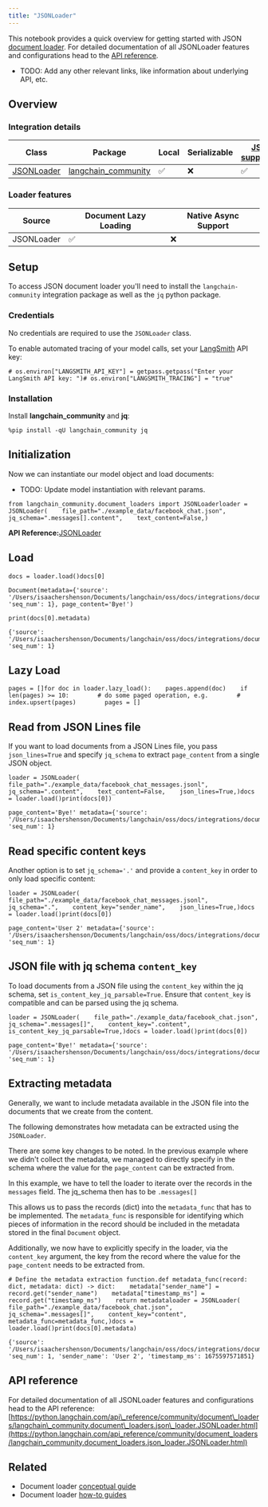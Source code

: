 ```yaml
---
title: "JSONLoader"
---
```


This notebook provides a quick overview for getting started with JSON [document loader](https://python.langchain.com/oss/concepts/document_loaders). For detailed documentation of all JSONLoader features and configurations head to the [API reference](https://python.langchain.com/api_reference/community/document_loaders/langchain_community.document_loaders.json_loader.JSONLoader.html).

* TODO: Add any other relevant links, like information about underlying API, etc.

## Overview

### Integration details

| Class                                                                                                                                                | Package                                                                                 | Local | Serializable | [JS support](https://js.langchain.com/oss/integrations/document_loaders/file_loaders/json/) |
| ---------------------------------------------------------------------------------------------------------------------------------------------------- | --------------------------------------------------------------------------------------- | ----- | ------------ | -------------------------------------------------------------------------------------------- |
| [JSONLoader](https://python.langchain.com/api_reference/community/document_loaders/langchain_community.document_loaders.json_loader.JSONLoader.html) | [langchain\_community](https://python.langchain.com/api_reference/community/index.html) | ✅     | ❌            | ✅                                                                                            |

### Loader features

| Source     | Document Lazy Loading | Native Async Support |
| ---------- | --------------------- | -------------------- |
| JSONLoader | ✅                     | ❌                    |

## Setup

To access JSON document loader you'll need to install the `langchain-community` integration package as well as the `jq` python package.

### Credentials

No credentials are required to use the `JSONLoader` class.

To enable automated tracing of your model calls, set your [LangSmith](https://docs.smith.langchain.com/) API key:

```
# os.environ["LANGSMITH_API_KEY"] = getpass.getpass("Enter your LangSmith API key: ")# os.environ["LANGSMITH_TRACING"] = "true"
```

### Installation

Install **langchain\_community** and **jq**:

```
%pip install -qU langchain_community jq 
```

## Initialization

Now we can instantiate our model object and load documents:

* TODO: Update model instantiation with relevant params.

```
from langchain_community.document_loaders import JSONLoaderloader = JSONLoader(    file_path="./example_data/facebook_chat.json",    jq_schema=".messages[].content",    text_content=False,)
```

**API Reference:**[JSONLoader](https://python.langchain.com/api_reference/community/document_loaders/langchain_community.document_loaders.json_loader.JSONLoader.html)

## Load

```
docs = loader.load()docs[0]
```

```
Document(metadata={'source': '/Users/isaachershenson/Documents/langchain/oss/docs/integrations/document_loaders/example_data/facebook_chat.json', 'seq_num': 1}, page_content='Bye!')
```

```
print(docs[0].metadata)
```

```
{'source': '/Users/isaachershenson/Documents/langchain/oss/docs/integrations/document_loaders/example_data/facebook_chat.json', 'seq_num': 1}
```

## Lazy Load

```
pages = []for doc in loader.lazy_load():    pages.append(doc)    if len(pages) >= 10:        # do some paged operation, e.g.        # index.upsert(pages)        pages = []
```

## Read from JSON Lines file

If you want to load documents from a JSON Lines file, you pass `json_lines=True` and specify `jq_schema` to extract `page_content` from a single JSON object.

```
loader = JSONLoader(    file_path="./example_data/facebook_chat_messages.jsonl",    jq_schema=".content",    text_content=False,    json_lines=True,)docs = loader.load()print(docs[0])
```

```
page_content='Bye!' metadata={'source': '/Users/isaachershenson/Documents/langchain/oss/docs/integrations/document_loaders/example_data/facebook_chat_messages.jsonl', 'seq_num': 1}
```

## Read specific content keys

Another option is to set `jq_schema='.'` and provide a `content_key` in order to only load specific content:

```
loader = JSONLoader(    file_path="./example_data/facebook_chat_messages.jsonl",    jq_schema=".",    content_key="sender_name",    json_lines=True,)docs = loader.load()print(docs[0])
```

```
page_content='User 2' metadata={'source': '/Users/isaachershenson/Documents/langchain/oss/docs/integrations/document_loaders/example_data/facebook_chat_messages.jsonl', 'seq_num': 1}
```

## JSON file with jq schema `content_key`

To load documents from a JSON file using the `content_key` within the jq schema, set `is_content_key_jq_parsable=True`. Ensure that `content_key` is compatible and can be parsed using the jq schema.

```
loader = JSONLoader(    file_path="./example_data/facebook_chat.json",    jq_schema=".messages[]",    content_key=".content",    is_content_key_jq_parsable=True,)docs = loader.load()print(docs[0])
```

```
page_content='Bye!' metadata={'source': '/Users/isaachershenson/Documents/langchain/oss/docs/integrations/document_loaders/example_data/facebook_chat.json', 'seq_num': 1}
```

## Extracting metadata

Generally, we want to include metadata available in the JSON file into the documents that we create from the content.

The following demonstrates how metadata can be extracted using the `JSONLoader`.

There are some key changes to be noted. In the previous example where we didn't collect the metadata, we managed to directly specify in the schema where the value for the `page_content` can be extracted from.

In this example, we have to tell the loader to iterate over the records in the `messages` field. The jq\_schema then has to be `.messages[]`

This allows us to pass the records (dict) into the `metadata_func` that has to be implemented. The `metadata_func` is responsible for identifying which pieces of information in the record should be included in the metadata stored in the final `Document` object.

Additionally, we now have to explicitly specify in the loader, via the `content_key` argument, the key from the record where the value for the `page_content` needs to be extracted from.

```
# Define the metadata extraction function.def metadata_func(record: dict, metadata: dict) -> dict:    metadata["sender_name"] = record.get("sender_name")    metadata["timestamp_ms"] = record.get("timestamp_ms")    return metadataloader = JSONLoader(    file_path="./example_data/facebook_chat.json",    jq_schema=".messages[]",    content_key="content",    metadata_func=metadata_func,)docs = loader.load()print(docs[0].metadata)
```

```
{'source': '/Users/isaachershenson/Documents/langchain/oss/docs/integrations/document_loaders/example_data/facebook_chat.json', 'seq_num': 1, 'sender_name': 'User 2', 'timestamp_ms': 1675597571851}
```

## API reference

For detailed documentation of all JSONLoader features and configurations head to the API reference: [https://python.langchain.com/api\_reference/community/document\_loaders/langchain\_community.document\_loaders.json\_loader.JSONLoader.html](https://python.langchain.com/api_reference/community/document_loaders/langchain_community.document_loaders.json_loader.JSONLoader.html)

## Related

* Document loader [conceptual guide](/oss/concepts/document_loaders)
* Document loader [how-to guides](/oss/how_to/#document-loaders)
